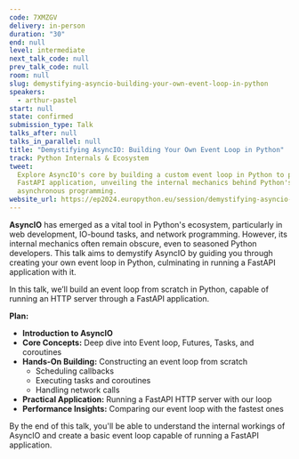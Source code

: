 ```yaml
---
code: 7XMZGV
delivery: in-person
duration: "30"
end: null
level: intermediate
next_talk_code: null
prev_talk_code: null
room: null
slug: demystifying-asyncio-building-your-own-event-loop-in-python
speakers:
  - arthur-pastel
start: null
state: confirmed
submission_type: Talk
talks_after: null
talks_in_parallel: null
title: "Demystifying AsyncIO: Building Your Own Event Loop in Python"
track: Python Internals & Ecosystem
tweet:
  Explore AsyncIO's core by building a custom event loop in Python to power a
  FastAPI application, unveiling the internal mechanics behind Python's
  asynchronous programming.
website_url: https://ep2024.europython.eu/session/demystifying-asyncio-building-your-own-event-loop-in-python
---
```


**AsyncIO** has emerged as a vital tool in Python's ecosystem, particularly in
web development, IO-bound tasks, and network programming. However, its internal
mechanics often remain obscure, even to seasoned Python developers. This talk
aims to demystify AsyncIO by guiding you through creating your own event loop in
Python, culminating in running a FastAPI application with it.

In this talk, we’ll build an event loop from scratch in Python, capable of
running an HTTP server through a FastAPI application.

**Plan:**

- **Introduction to AsyncIO**
- **Core Concepts:** Deep dive into Event loop, Futures, Tasks, and coroutines
- **Hands-On Building:** Constructing an event loop from scratch
  - Scheduling callbacks
  - Executing tasks and coroutines
  - Handling network calls
- **Practical Application:** Running a FastAPI HTTP server with our loop
- **Performance Insights:** Comparing our event loop with the fastest ones

By the end of this talk, you'll be able to understand the internal workings of
AsyncIO and create a basic event loop capable of running a FastAPI application.

